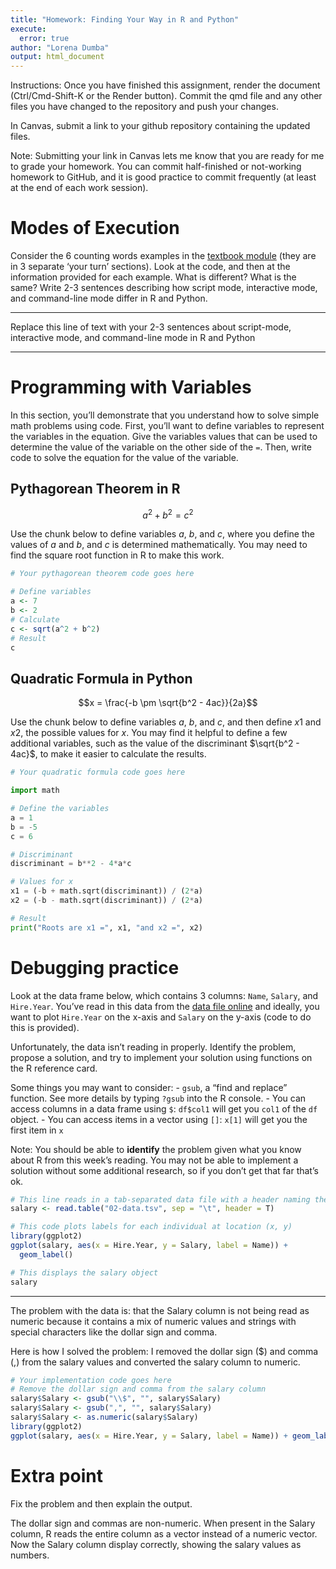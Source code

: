 ```yaml
---
title: "Homework: Finding Your Way in R and Python"
execute:
  error: true
author: "Lorena Dumba"
output: html_document
---
```


Instructions: Once you have finished this assignment, render the document (Ctrl/Cmd-Shift-K or the Render button). Commit the qmd file and any other files you have changed to the repository and push your changes.

In Canvas, submit a link to your github repository containing the updated files. 

Note: Submitting your link in Canvas lets me know that you are ready for me to grade your homework. You can commit half-finished or not-working homework to GitHub, and it is good practice to commit frequently (at least at the end of each work session). 

# Modes of Execution

Consider the 6 counting words examples in the [textbook module](https://srvanderplas.github.io/stat-computing-r-python/part-tools/04-scripts-notebooks.html#a-short-history-of-talking-to-computers) (they are in 3 separate 'your turn' sections). Look at the code, and then at the information provided for each example. What is different? What is the same? Write 2-3 sentences describing how script mode, interactive mode, and command-line mode differ in R and Python.

---

Replace this line of text with your 2-3 sentences about script-mode, interactive mode, and command-line mode in R and Python

---


# Programming with Variables

In this section, you'll demonstrate that you understand how to solve simple math problems using code. First, you'll want to define variables to represent the variables in the equation. Give the variables values that can be used to determine the value of the variable on the other side of the `=`. Then, write code to solve the equation for the value of the variable. 

## Pythagorean Theorem in R

$$a^2 + b^2 = c^2$$

Use the chunk below to define variables $a$, $b$, and $c$, where you define the values of $a$ and $b$, and $c$ is determined mathematically. You may need to find the square root function in R to make this work.

```r
# Your pythagorean theorem code goes here

# Define variables 
a <- 7 
b <- 2 
# Calculate 
c <- sqrt(a^2 + b^2) 
# Result 
c

```

## Quadratic Formula in Python

$$x = \frac{-b \pm \sqrt{b^2 - 4ac}}{2a}$$

Use the chunk below to define variables $a$, $b$, and $c$, and then define $x1$ and $x2$, the possible values for $x$. You may find it helpful to define a few additional variables, such as the value of the discriminant $\sqrt{b^2 - 4ac}$, to make it easier to calculate the results. 

```python
# Your quadratic formula code goes here

import math

# Define the variables
a = 1  
b = -5  
c = 6 

# Discriminant
discriminant = b**2 - 4*a*c

# Values for x
x1 = (-b + math.sqrt(discriminant)) / (2*a)
x2 = (-b - math.sqrt(discriminant)) / (2*a)

# Result
print("Roots are x1 =", x1, "and x2 =", x2)

```

# Debugging practice

Look at the data frame below, which contains 3 columns: `Name`, `Salary`, and `Hire.Year`. You've read in this data from the [data file online](https://github.com/unl-statistics/stat850/blob/main/homework/02-data.tsv) and ideally, you want to plot `Hire.Year` on the x-axis and `Salary` on the y-axis (code to do this is provided).

Unfortunately, the data isn't reading in properly. Identify the problem, propose a solution, and try to implement your solution using functions on the R reference card.

Some things you may want to consider: - `gsub`, a "find and replace" function. See more details by typing `?gsub` into the R console. - You can access columns in a data frame using `$`: `df$col1` will get you `col1` of the `df` object. - You can access items in a vector using `[]`: `x[1]` will get you the first item in `x`

Note: You should be able to **identify** the problem given what you know about R from this week's reading. You may not be able to implement a solution without some additional research, so if you don't get that far that's ok.

```r
# This line reads in a tab-separated data file with a header naming the columns
salary <- read.table("02-data.tsv", sep = "\t", header = T)

# This code plots labels for each individual at location (x, y)
library(ggplot2)
ggplot(salary, aes(x = Hire.Year, y = Salary, label = Name)) + 
  geom_label()

# This displays the salary object
salary
```

------------------------------------------------------------------------

The problem with the data is: that the Salary column is not being read as numeric because it contains a mix of numeric values and strings with special characters like the dollar sign and comma.

Here is how I solved the problem: I removed the dollar sign ($) and comma (,) from the salary values and converted the salary column to numeric.


```r
# Your implementation code goes here
# Remove the dollar sign and comma from the salary column 
salary$Salary <- gsub("\\$", "", salary$Salary)
salary$Salary <- gsub(",", "", salary$Salary) 
salary$Salary <- as.numeric(salary$Salary) 
library(ggplot2) 
ggplot(salary, aes(x = Hire.Year, y = Salary, label = Name)) + geom_label() + labs(title = "Salary vs. Hire Year", x = "Hire Year", y = "Salary ($)") + theme_minimal()


```

# Extra point
Fix the problem and then explain the output.

The dollar sign and commas are non-numeric. When present in the Salary column, R reads the entire column as a  vector instead of a numeric vector. Now the Salary column display correctly, showing the salary values as numbers.

